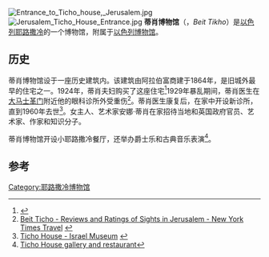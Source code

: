 [[Image:Entrance_to_Ticho_house,_Jerusalem.jpg|thumb]]
[[File:Jerusalem_Ticho_House_Entrance.jpg|thumb]]
'''蒂肖博物馆'''（{{lang-he|בית טיכו}}，''Beit Tikho''）是[[以色列|以色列]][[耶路撒冷|耶路撒冷]]的一个博物馆，附属于[[以色列博物馆|以色列博物馆]]。

==历史==
蒂肖博物馆设于一座历史建筑内。该建筑由阿拉伯富商建于1864年，是旧城外最早的住宅之一。1924年，蒂肖夫妇购买了这座住宅<ref>{{Cite web |url=http://www.haaretz.com/news/features/peeking-through-the-highrises-famed-jerusalem-street-s-old-architectural-glories.premium-1.461294 |title=Peeking through the highrises: famed Jerusalem street's old architectural glories, Haaretz |accessdate=2016-02-13 |archive-date=2018-12-19 |archive-url=https://web.archive.org/web/20181219044041/https://www.haaretz.com/luxury-housing-obscures-jerusalem-gems-1.5292627 |dead-url=no }}</ref>1929年暴乱期间，蒂肖医生在[[大马士革门|大马士革门]]附近他的眼科诊所外受重伤<ref>[http://travel.nytimes.com/travel/guides/middle-east/israel/jerusalem/attraction-detail.html?vid=1154654611891 Beit Ticho - Reviews and Ratings of Sights in Jerusalem - New York Times Travel<!-- Bot generated title -->] {{webarchive|url=https://web.archive.org/web/20071029022829/http://travel.nytimes.com/travel/guides/middle-east/israel/jerusalem/attraction-detail.html?vid=1154654611891 |date=2007-10-29 }}</ref>。蒂肖医生康复后，在家中开设新诊所，直到1960年去世<ref>[http://www.english.imjnet.org.il/htmls/page_1712.aspx?c0=15183&bsp=14296 Ticho House - Israel Museum] {{webarchive|url=https://web.archive.org/web/20120120141726/http://www.english.imjnet.org.il/htmls/page_1712.aspx?c0=15183&bsp=14296 |date=2012-01-20 }}</ref>。女主人、艺术家安娜·蒂肖在家招待当地和英国政府官员、艺术家、作家和知识分子。

蒂肖博物馆开设小耶路撒冷餐厅，还举办爵士乐和古典音乐表演<ref>[http://www.haaretz.com/travel-in-israel/ticho-house-1.242511 Ticho House gallery and restaurant]</ref>。

==参考==
{{reflist}}
{{coord|31.78396|N|35.21957|E|source:placeopedia|display=title}}

[[Category:耶路撒冷博物馆|Category:耶路撒冷博物馆]]